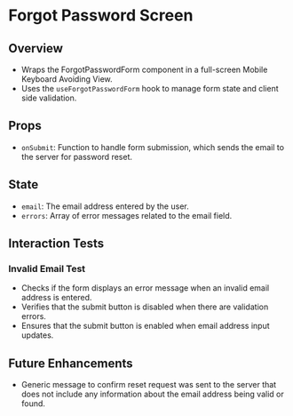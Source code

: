 
<Meta of={ForgotPasswordScreen.default} />

# Forgot Password Screen

## Overview
- Wraps the ForgotPasswordForm component in a full-screen Mobile Keyboard Avoiding View.
- Uses the `useForgotPasswordForm` hook to manage form state and client side validation.


## Props
- `onSubmit`: Function to handle form submission, which sends the email to the server for password reset.

## State
- `email`: The email address entered by the user.
- `errors`: Array of error messages related to the email field.

## Interaction Tests 

### Invalid Email Test
- Checks if the form displays an error message when an invalid email address is entered.
- Verifies that the submit button is disabled when there are validation errors. 
- Ensures that the submit button is enabled when email address input updates.


## Future Enhancements

- Generic message to confirm reset request was sent to the server that does not include any information about the email address being valid or found.
